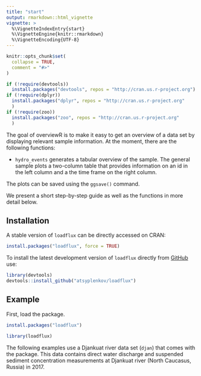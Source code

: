 ```yaml
---
title: "start"
output: rmarkdown::html_vignette
vignette: >
  %\VignetteIndexEntry{start}
  %\VignetteEngine{knitr::rmarkdown}
  %\VignetteEncoding{UTF-8}
---
```


```r
knitr::opts_chunk$set(
  collapse = TRUE,
  comment = "#>"
)
```


```R
if (!require(devtools))
  install.packages("devtools", repos = "http://cran.us.r-project.org")
if (!require(dplyr))
  install.packages("dplyr", repos = "http://cran.us.r-project.org"
  )
if (!require(zoo))
  install.packages("zoo", repos = "http://cran.us.r-project.org"
  )
```


The goal of overviewR is to make it easy to get an overview of a data set by displaying relevant sample information. At the moment, there are the following functions:

- `hydro_events` generates a tabular overview of the sample.  The general sample plots a two-column table that provides information on an id in the left column and a the time frame on the right column. 

The plots can be saved using the `ggsave()` command.

We present a short step-by-step guide as well as the functions in more detail below.

## Installation

A stable version of `loadflux` can be directly accessed on CRAN:
```r
install.packages("loadflux", force = TRUE)
```

To install the latest development version of `loadflux` directly from [GitHub](https://github.com/atsyplenkov/loadflux) use: 

```r
library(devtools)
devtools::install_github("atsyplenkov/loadflux")
```

## Example

First, load the package.
```r
install.packages("loadflux")
```

```r
library(loadflux)
```

The following examples use a Djankuat river data set (`djan`) that comes with the package. This data contains direct water discharge and suspended sediment concentration measurements at Djankuat river (North Caucasus, Russia) in 2017.
